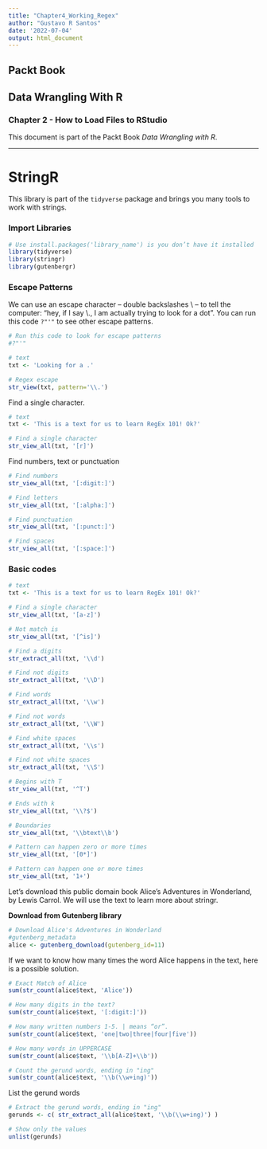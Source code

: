 ---
title: "Chapter4_Working_Regex"
author: "Gustavo R Santos"
date: '2022-07-04'
output: html_document
---

## Packt Book
## Data Wrangling With R
### Chapter 2 - How to Load Files to RStudio

This document is part of the Packt Book *Data Wrangling with R*.

---

# StringR
This library is part of the `tidyverse` package and brings you many tools to work with strings.

### **Import Libraries**
```{r}

# Use install.packages('library_name') is you don’t have it installed
library(tidyverse)
library(stringr)
library(gutenbergr)

```

### **Escape Patterns**

We can use an escape character – double backslashes \\ – to tell the computer: “hey, if I say \\., I am actually trying to look for a dot”. You can run this code `?"'"` to see other escape patterns.

```{r}

# Run this code to look for escape patterns
#?"'"

# text
txt <- 'Looking for a .'

# Regex escape
str_view(txt, pattern='\\.')
```

Find a single character.

```{r}

# text
txt <- 'This is a text for us to learn RegEx 101! Ok?'

# Find a single character
str_view_all(txt, '[r]')

```

Find numbers, text or punctuation

```{r}

# Find numbers
str_view_all(txt, '[:digit:]')

# Find letters
str_view_all(txt, '[:alpha:]')

# Find punctuation
str_view_all(txt, '[:punct:]')

# Find spaces
str_view_all(txt, '[:space:]')

```

### **Basic codes**

```{r}

# text
txt <- 'This is a text for us to learn RegEx 101! Ok?'

# Find a single character
str_view_all(txt, '[a-z]')

# Not match is
str_view_all(txt, '[^is]')

# Find a digits
str_extract_all(txt, '\\d')

# Find not digits
str_extract_all(txt, '\\D')

# Find words
str_extract_all(txt, '\\w')

# Find not words
str_extract_all(txt, '\\W')

# Find white spaces
str_extract_all(txt, '\\s')

# Find not white spaces
str_extract_all(txt, '\\S')

# Begins with T
str_view_all(txt, '^T')

# Ends with k
str_view_all(txt, '\\?$')

# Boundaries
str_view_all(txt, '\\btext\\b')

# Pattern can happen zero or more times
str_view_all(txt, '[0*]')

# Pattern can happen one or more times
str_view_all(txt, '1+')

```




Let's download this public domain book Alice’s Adventures in Wonderland, by Lewis Carrol.
We will use the text to learn more about stringr.

**Download from Gutenberg library**
```{r}

# Download Alice's Adventures in Wonderland
#gutenberg_metadata
alice <- gutenberg_download(gutenberg_id=11)

```

If we want to know how many times the word Alice happens in the text, here is a possible solution.

```{r}

# Exact Match of Alice
sum(str_count(alice$text, 'Alice'))

# How many digits in the text?
sum(str_count(alice$text, '[:digit:]'))

# How many written numbers 1-5. | means “or”.
sum(str_count(alice$text, 'one|two|three|four|five'))

# How many words in UPPERCASE
sum(str_count(alice$text, '\\b[A-Z]+\\b'))

# Count the gerund words, ending in "ing"
sum(str_count(alice$text, '\\b(\\w+ing)'))


```

List the gerund words
```{r}

# Extract the gerund words, ending in "ing"
gerunds <- c( str_extract_all(alice$text, '\\b(\\w+ing)') )

# Show only the values
unlist(gerunds)

```



